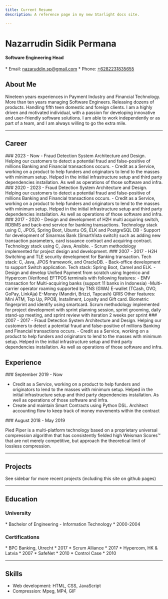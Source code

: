 ```yaml
---
title: Current Resume
description: A reference page in my new Starlight docs site.

---
```

# Nazarrudin Sidik Permana
#### Software Engineering Head

<Card title="Contact">
* Email: <a href="mailto:nazaruddin.sp@gmail.com">nazaruddin.sp@gmail.com</a>
* Phone: <a href="tel:+6282231835655">+6282231835655</a>


</Card>

## About Me
Nineteen years experiences in Payment Industry and Financial Technology. More than ten years managing Software Engineers.
Releasing dozens of products. Handling fifth teen domestic and foreign clients.
I am a highly driven and motivated individual, with a passion for developing innovative and user-friendly software solutions. 
I am able to work independently or as part of a team, and I am always willing to go the extra mile.

---

## Career
<Card title = "Nikel - Technical Lead">
### 2023 - Now
 - Fraud Detection System Architecture and Design. Helping our customers to detect a potential fraud and false-positive of millions Banking and Financial transactions occurs.
 - Credit as a Service, working on a product to help funders and originators to lend to the masses with minimum setup. Helped in the initial infrastructure setup and third party dependencies installation. As well as operations of those software and infra.
</Card>

<Card title = "BCCard - IT Development Lead">
### 2020 - 2023
 - Fraud Detection System Architecture and Design. Helping our customers to detect a potential fraud and false-positive of millions Banking and Financial transactions occurs.
 - Credit as a Service, working on a product to help funders and originators to lend to the masses with minimum setup. Helped in the initial infrastructure setup and third party dependencies installation. As well as operations of those software and infra.
</Card>

<Card title = "BEPS - Head of IT">
### 2017 - 2020
- Design and development of H2H multi acquiring switch, RDBMS and back-end service for banking transactions. Technology stack using C, JPOS, Spring Boot, Ubuntu OS, ELK and PostgreSQL DB
- Support for development of Sinarmas Bank (SmartVista switch) such as adding new transaction parameters, card issuance contract and acquiring contract. Technology stack using C, Java, Ansible.
- Scrum methodology implemented for project design and development.
</Card>

<Card title = "Kartuku - Product Manager">
### 2007 - 2017
- H2H Switching and TLE security development for Banking transaction. Tech stack: C, Java, JPOS framework, and OracleDB.
- Back-office development to support Switch application. Tech stack: Spring Boot, Camel and ELK.
- Design and develop Unified Payment from scratch using Ingenico and Hypercom (Verifone) EFTPOS terminals with following features:
- EMV transaction for Multi-acquiring banks (support 11 banks in Indonesia)
-Multi-carrier operator roaming supported by TNS (GWA)
E-wallet (TCash, OVO, GoPay, LinkAja)
E-Money (Mandiri, Brizzi, Tapcash)
QRIS
Other features: Mini ATM, Top Up, PPOB, Installment, Loyalty and Gift card.
Biometric fingerprint and identify using smartcard. 
Scrum methodology implemented for project development with sprint planning session, sprint grooming, daily stand-up meeting, and sprint review with iteration 2 weeks per sprint
</Card>

<Card title = "Smartweb - Senior Programmer">
### 2007 - 2017
 - Fraud Detection System Architecture and Design. Helping our customers to detect a potential fraud and false-positive of millions Banking and Financial transactions occurs.
 - Credit as a Service, working on a product to help funders and originators to lend to the masses with minimum setup. Helped in the initial infrastructure setup and third party dependencies installation. As well as operations of those software and infra.
</Card>

## Experience

<Card title = "Nikel - Software Engineer II ">
### September 2019 - Now



 - Credit as a Service, working on a product to help funders and originators to lend to the masses with minimum setup. Helped in the initial infrastructure setup and third party dependencies installation. As well as operations of those software and infra.
 - Create and maintain Smart Contracts using Python DSL. Architect accounting flow to keep track of money movements within the contract
</Card>


<Card title = "Rockwell Automation - Client Engineer ">
### August 2018 - May 2019

Pied Piper is a multi-platform technology based on a proprietary universal
compression algorithm that has consistently fielded high Weisman Scores™ that
are not merely competitive, but approach the theoretical limit of lossless
compression.

</Card>

---
## Projects
See sidebar for more recent projects (including this site on github pages)

---
## Education

### University
  <Card title = "Budi Luhur">
  * Bachelor of Engineering - Information Technology
  * 2000-2004
  </Card>

### Certifications
  <Card title = "SmartVista Banking Switch">
  * BPC Banking, Utrecht
  * 2017
  </Card>
  <Card title = "Scrum Master">
  * Scrum Alliance
  * 2017
  </Card>
  <Card title = "Hypercom EFTPOS & EMV Terminal">
  * Hypercom, HK & Latvia
  * 2007
  </Card>
  <Card title = "Luna EFT Engineer">
  * SafeNet
  * 2010
  </Card>
  <Card title = "PCI DSS">
  * Control Case
  * 2010
  </Card>


---

## Skills

 - Web development: HTML, CSS, JavaScript
 - Compression: Mpeg, MP4, GIF
